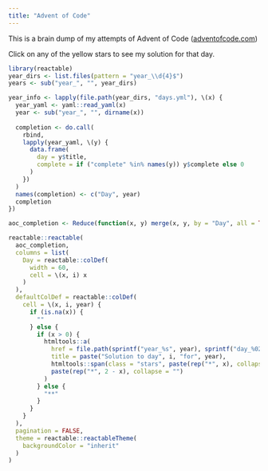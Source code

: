 ```yaml
---
title: "Advent of Code"
---
```


This is a brain dump of my attempts of Advent of Code ([adventofcode.com](https://adventofcode.com))

Click on any of the yellow stars to see my solution for that day.

```r
library(reactable)
year_dirs <- list.files(pattern = "year_\\d{4}$")
years <- sub("year_", "", year_dirs)

year_info <- lapply(file.path(year_dirs, "days.yml"), \(x) {
  year_yaml <- yaml::read_yaml(x)
  year <- sub("year_", "", dirname(x))
  
  completion <- do.call(
    rbind,
    lapply(year_yaml, \(y) {
      data.frame(
        day = y$title, 
        complete = if ("complete" %in% names(y)) y$complete else 0
      )
    })
  )
  names(completion) <- c("Day", year)
  completion
})

aoc_completion <- Reduce(function(x, y) merge(x, y, by = "Day", all = TRUE), year_info)

reactable::reactable(
  aoc_completion,
  columns = list(
    Day = reactable::colDef(
      width = 60,
      cell = \(x, i) x
    )
  ),
  defaultColDef = reactable::colDef(
    cell = \(x, i, year) {
      if (is.na(x)) {
        ""
      } else {
        if (x > 0) {
          htmltools::a(
            href = file.path(sprintf("year_%s", year), sprintf("day_%02d", i)),
            title = paste("Solution to day", i, "for", year),
            htmltools::span(class = "stars", paste(rep("*", x), collapse = "")), 
            paste(rep("*", 2 - x), collapse = "")
          )
        } else {
          "**"
        }
      }
    }
  ),
  pagination = FALSE,
  theme = reactable::reactableTheme(
    backgroundColor = "inherit"
  )
)
```
